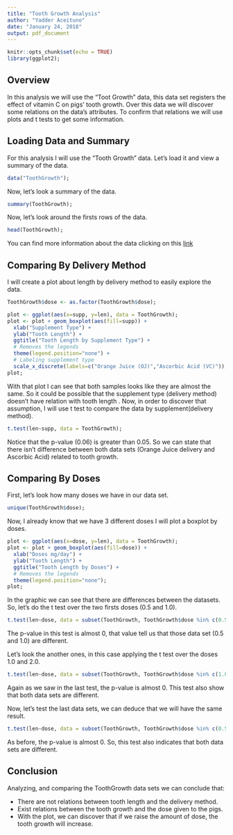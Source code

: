 ```yaml
---
title: "Tooth Growth Analysis"
author: "Yadder Aceituno"
date: "January 24, 2018"
output: pdf_document
---
```


```r
knitr::opts_chunk$set(echo = TRUE)
library(ggplot2);
```

## Overview
In this analysis we will use the "Toot Growth" data, this data set registers the effect of vitamin C on pigs' tooth growth. Over this data we will discover some relations on the data's attributes. To confirm that relations we will use plots and t tests to get some information.   

## Loading Data and Summary

For this analysis I will use the "Tooth Growth" data. Let's load it and view a summary of the data.


```r
data("ToothGrowth");
```

Now, let's look a summary of the data.
```r
summary(ToothGrowth);
```

Now, let's look around the firsts rows of the data.
```r
head(ToothGrowth);
```

You can find more information about the data clicking on this [link](https://stat.ethz.ch/R-manual/R-devel/library/datasets/html/ToothGrowth.html)

## Comparing By Delivery Method

I will create a plot about length by delivery method to easily explore the data.

```r
ToothGrowth$dose <- as.factor(ToothGrowth$dose);

plot <- ggplot(aes(x=supp, y=len), data = ToothGrowth);
plot <- plot + geom_boxplot(aes(fill=supp)) + 
  xlab("Supplement Type") + 
  ylab("Tooth Length") + 
  ggtitle("Tooth Length by Supplement Type") +
  # Removes the legends
  theme(legend.position="none") +
  # Labeling supplement type
  scale_x_discrete(labels=c("Orange Juice (OJ)","Ascorbic Acid (VC)"));
plot;
```

With that plot I can see that both samples looks like they are almost the same. So it could be possible that the supplement type (delivery method) doesn't have relation with tooth length .
Now, in order to discover that assumption, I will use t test to compare the data by supplement(delivery method).

```r
t.test(len~supp, data = ToothGrowth);
```

Notice that the p-value (0.06) is greater than 0.05. So we can state that there isn't difference between both data sets (Orange Juice delivery and Ascorbic Acid) related to tooth growth.

## Comparing By Doses

First, let's look how many doses we have in our data set.
```r
unique(ToothGrowth$dose);
```

Now, I already know that we have 3 different doses I will plot a boxplot by doses.
```r
plot <- ggplot(aes(x=dose, y=len), data = ToothGrowth);
plot <- plot + geom_boxplot(aes(fill=dose)) + 
  xlab("Doses mg/day") + 
  ylab("Tooth Length") + 
  ggtitle("Tooth Length by Doses") +
  # Removes the legends
  theme(legend.position="none");
plot;
```

In the graphic we can see that there are differences between the datasets. So, let's do the t test over the two firsts doses (0.5 and 1.0).
```r
t.test(len~dose, data = subset(ToothGrowth, ToothGrowth$dose %in% c(0.5,1.0)));
```
The p-value in this test is  almost 0, that value tell us that those data set (0.5 and 1.0) are different.

Let's look the another ones, in this case applying the t test over the doses 1.0 and 2.0.
```r
t.test(len~dose, data = subset(ToothGrowth, ToothGrowth$dose %in% c(1.0,2.0)));
```
Again as we saw in the last test, the p-value is almost 0. This test also show that both data sets are different.

Now, let's test the last data sets, we can deduce that we will have the same result.
```r
t.test(len~dose, data = subset(ToothGrowth, ToothGrowth$dose %in% c(0.5,2.0)));
``` 
As before, the p-value is almost 0. So, this test also indicates that both data sets are different.

## Conclusion
Analyzing, and comparing the ToothGrowth data sets we can conclude that:

*   There are not relations between tooth length and the delivery method.
*   Exist relations between the tooth growth and the dose given to the pigs.
*   With the plot, we can discover that if we raise the amount of dose, the tooth growth will increase.